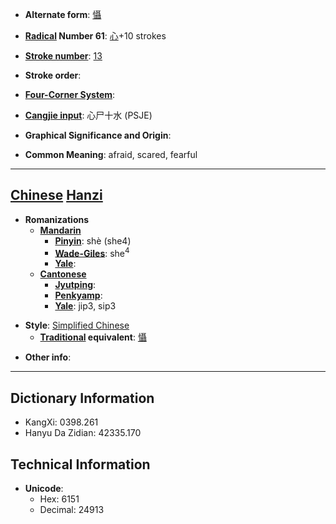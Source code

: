 * '''Alternate form''': [[懾]]

* '''[[Wiktionary:Chinese radical index| Radical]] Number 61''': [[Wiktionary:Chinese radical index 心|心]]+10 strokes

* '''[[Wiktionary:Chinese total strokes index|Stroke number]]''': [[Wiktionary:Chinese total strokes index 13|13]]

* '''Stroke order''': 

* '''[[Wiktionary:Chinese four corner index|Four-Corner System]]''': 

* '''[[Wiktionary:Chinese Cangjie index|Cangjie input]]''': 心尸十水 (PSJE)

* '''Graphical Significance and Origin''': 

* '''Common Meaning''': afraid, scared, fearful

----

== [[Chinese]] [[Hanzi]] ==

* '''Romanizations'''
** '''[[Mandarin]]'''
*** '''[[Pinyin]]''': shè (she4)
*** '''[[Wade-Giles]]''': she<sup>4</sup>
*** '''[[Yale]]''': 
** '''[[Cantonese]]'''
*** '''[[Jyutping]]''':
*** '''[[Penkyamp]]''': 
*** '''[[Yale]]''': jip3, sip3

* '''Style''': [[Simplified Chinese]] 
** '''[[Traditional Chinese|Traditional]] equivalent''': [[懾]]

* '''Other info''': 

----

== Dictionary Information ==

* KangXi: 0398.261
* Hanyu Da Zidian: 42335.170

== Technical Information ==

* '''Unicode''':
** Hex: 6151
** Decimal: 24913